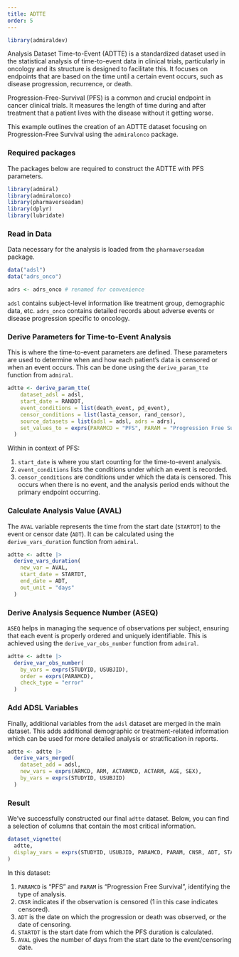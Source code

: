 ```yaml
---
title: ADTTE
order: 5
---
```


```r
library(admiraldev)
```

Analysis Dataset Time-to-Event (ADTTE) is a standardized dataset used in the statistical analysis of time-to-event data in clinical trials, particularly in oncology and its structure is designed to facilitate this. It focuses on endpoints that are based on the time until a certain event occurs, such as disease progression, recurrence, or death. 

Progression-Free-Survival (PFS) is a common and crucial endpoint in cancer clinical trials. It measures the length of time during and after treatment that a patient lives with the disease without it getting worse. 

This example outlines the creation of an ADTTE dataset focusing on Progression-Free Survival using the `admiralonco` package. 

### Required packages
The packages below are required to construct the ADTTE with PFS parameters.
```r
library(admiral)
library(admiralonco)
library(pharmaverseadam)
library(dplyr)
library(lubridate)
```

### Read in Data
Data necessary for the analysis is loaded from the `pharmaverseadam` package.

```r
data("adsl")
data("adrs_onco")

adrs <- adrs_onco # renamed for convenience
```

`adsl` contains subject-level information like treatment group, demographic data, etc. `adrs_onco` contains detailed records about adverse events or disease progression specific to oncology. 

### Derive Parameters for Time-to-Event Analysis
This is where the time-to-event parameters are defined. These parameters are used to determine when and how each patient's data is censored or when an event occurs. This can be done using the `derive_param_tte` function from `admiral`.

```r
adtte <- derive_param_tte(
    dataset_adsl = adsl,
    start_date = RANDDT,
    event_conditions = list(death_event, pd_event), 
    censor_conditions = list(lasta_censor, rand_censor), 
    source_datasets = list(adsl = adsl, adrs = adrs), 
    set_values_to = exprs(PARAMCD = "PFS", PARAM = "Progression Free Survival")
  )
```

Within in context of PFS:

1. `start_date` is where you start counting for the time-to-event analysis. 
2. `event_conditions` lists the conditions under which an event is recorded. 
3. `censor_conditions` are conditions under which the data is censored. This occurs when there is no event, and the analysis period ends without the primary endpoint occurring. 

### Calculate Analysis Value (AVAL)
The `AVAL` variable represents the time from the start date (`STARTDT`) to the event or censor date (`ADT`). It can be calculated using the `derive_vars_duration` function from `admiral`.

```r
adtte <- adtte |> 
  derive_vars_duration(
    new_var = AVAL,
    start_date = STARTDT,
    end_date = ADT,
    out_unit = "days"
  )
```

### Derive Analysis Sequence Number (ASEQ)
`ASEQ` helps in managing the sequence of observations per subject, ensuring that each event is properly ordered and uniquely identifiable. This is achieved using the `derive_var_obs_number` function from `admiral`.

```r
adtte <- adtte |>
  derive_var_obs_number(
    by_vars = exprs(STUDYID, USUBJID),
    order = exprs(PARAMCD),
    check_type = "error" 
  )
```

### Add ADSL Variables
Finally, additional variables from the `adsl` dataset are merged in the main dataset. This adds additional demographic or treatment-related information which can be used for more detailed analysis or stratification in reports. 

```r
adtte <- adtte |>
  derive_vars_merged(
    dataset_add = adsl,
    new_vars = exprs(ARMCD, ARM, ACTARMCD, ACTARM, AGE, SEX),
    by_vars = exprs(STUDYID, USUBJID)
  )
```

### Result
We've successfully constructed our final `adtte` dataset. Below, you can find a selection of columns that contain the most critical information.

```r
dataset_vignette(
  adtte,
  display_vars = exprs(STUDYID, USUBJID, PARAMCD, PARAM, CNSR, ADT, STARTDT, AVAL)
)
```

In this dataset: 

1. `PARAMCD` is "PFS" and `PARAM` is "Progression Free Survival", identifying the type of analysis. 
2. `CNSR` indicates if the observation is censored (1 in this case indicates censored). 
3. `ADT` is the date on which the progression or death was observed, or the date of censoring. 
4. `STARTDT` is the start date from which the PFS duration is calculated.
5. `AVAL` gives the number of days from the start date to the event/censoring date. 